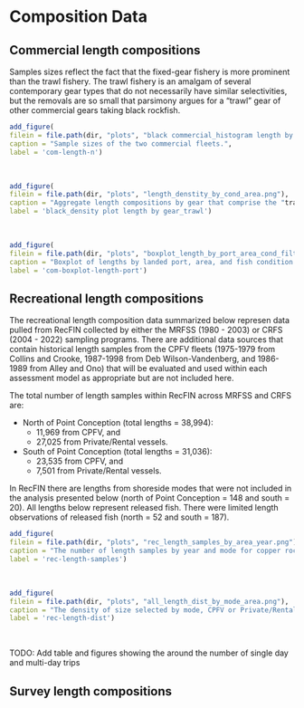 

# Composition Data

## Commercial length compositions

Samples sizes reflect the fact that the fixed-gear fishery is more prominent than the trawl fishery. The trawl fishery is an amalgam of several contemporary gear types that do not necessarily have similar selectivities, but the removals are so small that parsimony argues for a "trawl" gear of other commercial gears taking black rockfish.


```r
add_figure(
filein = file.path(dir, "plots", "black commercial_histogram length by fleet.tiff"), 
caption = "Sample sizes of the two commercial fleets.",
label = 'com-length-n')

```
\


```r
add_figure(
filein = file.path(dir, "plots", "length_denstity_by_cond_area.png"), 
caption = "Aggregate length compositions by gear that comprise the "trawl" fishery.",
label = 'black_density plot length by gear_trawl')

```
\
```r
add_figure(
filein = file.path(dir, "plots", "boxplot_length_by_port_area_cond_filtered_by_100n.png"), 
caption = "Boxplot of lengths by landed port, area, and fish condition (live or dead).  Only ports with greater than 100 length samples (live + dead > 100 samples) across all years are shown (source: PacFIN)",
label = 'com-boxplot-length-port')

```

## Recreational length compositions

The recreational length composition data summarized below represen data pulled from RecFIN collected by either the MRFSS (1980 - 2003) or CRFS (2004 - 2022) sampling programs. There are additional data sources that contain historical length samples from the CPFV fleets (1975-1979 from Collins and Crooke, 1987-1998 from Deb Wilson-Vandenberg, and 1986-1989 from Alley and Ono) that will be evaluated and used within each assessment model as appropriate but are not included here.

The total number of length samples within RecFIN across MRFSS and CRFS are:

* North of Point Conception (total lengths = 38,994): 
  * 11,969 from CPFV, and
  * 27,025 from Private/Rental vessels.
* South of Point Conception (total lengths = 31,036): 
  * 23,535 from CPFV, and
  * 7,501 from Private/Rental vessels.

In RecFIN there are lengths from shoreside modes that were not included in the analysis presented below (north of Point Conception = 148 and south = 20). All lengths below represent released fish. There were limited length observations of released fish (north = 52 and south = 187).

```r
add_figure(
filein = file.path(dir, "plots", "rec_length_samples_by_area_year.png"), 
caption = "The number of length samples by year and mode for copper rockfish for areas south and north of Point Conception. Since 1980, there are a total of 11,969 CPFV and 27,025 Private/Rental length samples north of Point Conception and 23,535 CPFV and 7,501 Private/Rental length samples south of Point Conception (source: RecFIN)",
label = 'rec-length-samples')

```
\

```r
add_figure(
filein = file.path(dir, "plots", "all_length_dist_by_mode_area.png"), 
caption = "The density of size selected by mode, CPFV or Private/Rental, for each area across all years (source: RecFIN)",
label = 'rec-length-dist')

```
\

TODO: Add table and figures showing the around the number of single day and multi-day trips


## Survey length compositions